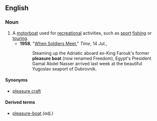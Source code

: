 ==English==

===Noun===
{{en-noun|sg=[[pleasure]] [[boat]]}}

#A [[motorboat]] used for [[recreation]]al activities, such as [[sport]] [[fishing]] or [[tour]]ing.
#*'''1958''', "[http://www.time.com/time/magazine/article/0,9171,868567,00.html When Soldiers Meet]," ''Time'', 14 Jul.,
#*:Steaming up the Adriatic aboard ex-King Farouk's former '''pleasure boat''' (now renamed Freedom), Egypt's President Gamal Abdel Nasser arrived last week at the beautiful Yugoslav seaport of Dubrovnik.

====Synonyms====
*[[pleasure craft]]

====Derived terms====
*[[pleasure-boat]] ''(adj.)''